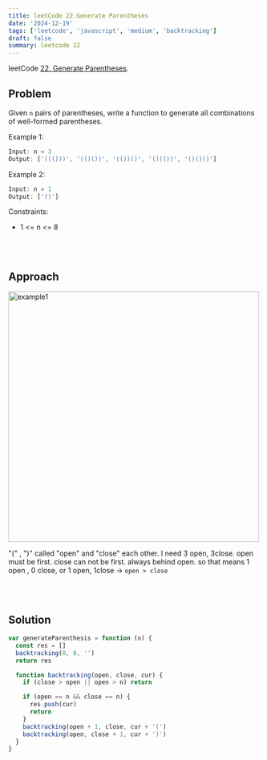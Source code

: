 ```yaml
---
title: leetCode 22.Generate Parentheses
date: '2024-12-19'
tags: ['leetcode', 'javascript', 'medium', 'backtracking']
draft: false
summary: leetcode 22
---
```


leetCode [22. Generate Parentheses](https://leetcode.com/problems/generate-parentheses/).

## Problem

Given `n` pairs of parentheses, write a function to generate all combinations of well-formed parentheses.

Example 1:

```javascript
Input: n = 3
Output: ['((()))', '(()())', '(())()', '()(())', '()()()']
```

Example 2:

```javascript
Input: n = 1
Output: ['()']
```

Constraints:

- 1 <= n <= 8

<br></br>

## Approach

<div className="m-0 flex flex-wrap justify-center p-0">
  <img
    src="https://img1.daumcdn.net/thumb/R1280x0/?scode=mtistory2&fname=https%3A%2F%2Fblog.kakaocdn.net%2Fdn%2FvA6xZ%2FbtsLnjOafWj%2FtHCCOogcrkoSqFHYKkU0p0%2Fimg.jpg"
    alt="example1"
    width="500"
  />
</div>

"(" , ")" called "open" and "close" each other.
I need 3 open, 3close.
open must be first. close can not be first. always behind open.
so that means 1 open , 0 close, or 1 open, 1close -> `open > close`

<br></br>

## Solution

```javascript
var generateParenthesis = function (n) {
  const res = []
  backtracking(0, 0, '')
  return res

  function backtracking(open, close, cur) {
    if (close > open || open > n) return

    if (open == n && close == n) {
      res.push(cur)
      return
    }
    backtracking(open + 1, close, cur + '(')
    backtracking(open, close + 1, cur + ')')
  }
}
```

<br></br>
<br></br>
